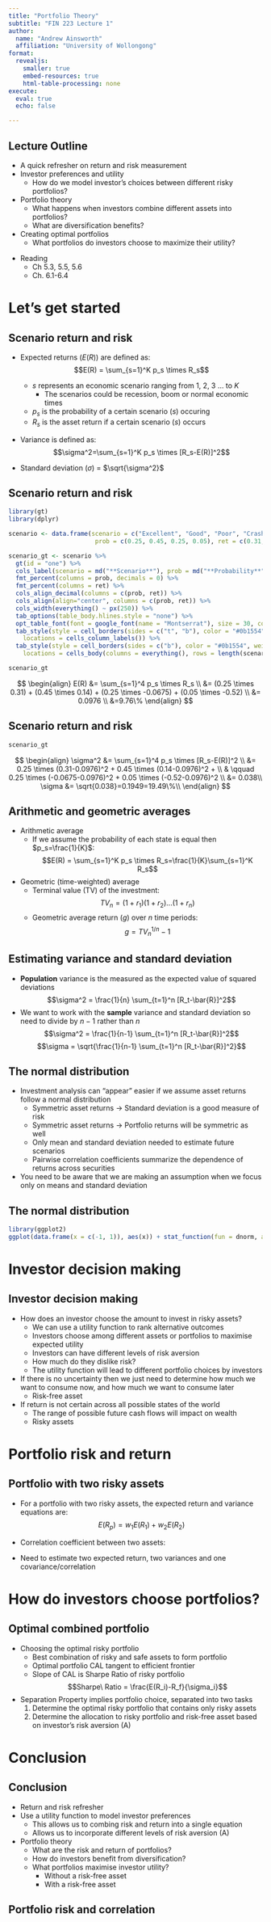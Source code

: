 ```yaml
---
title: "Portfolio Theory"
subtitle: "FIN 223 Lecture 1"
author: 
  name: "Andrew Ainsworth"
  affiliation: "University of Wollongong"
format: 
  revealjs:
    smaller: true
    embed-resources: true
    html-table-processing: none
execute: 
  eval: true
  echo: false

---
```


## Lecture Outline
:::{}
-   A quick refresher on return and risk measurement
-   Investor preferences and utility
    -   How do we model investor’s choices between different risky portfolios?
-   Portfolio theory
    -   What happens when investors combine different assets into portfolios?
    -   What are diversification benefits?
-   Creating optimal portfolios
    -   What portfolios do investors choose to maximize their utility?
:::

-   Reading
    - Ch 5.3, 5.5, 5.6
    - Ch. 6.1-6.4


# Let's get started {footer="false"}

## Scenario return and risk

- Expected returns $(E(R))$ are defined as:
$$E(R) = \sum_{s=1}^K p_s \times R_s$$
  - $s$ represents an  economic scenario ranging from 1, 2, 3 ... to $K$
    - The scenarios could be recession, boom or normal economic times
  - $p_s$ is the probability of a certain scenario ($s$) occuring
  - $R_s$ is the asset return if a certain scenario ($s$) occurs

- Variance is defined as:
$$\sigma^2=\sum_{s=1}^K p_s \times [R_s-E(R)]^2$$

- Standard deviation $(\sigma)$ = $\sqrt{\sigma^2}$

## Scenario return and risk

```r
library(gt)
library(dplyr)

scenario <- data.frame(scenario = c("Excellent", "Good", "Poor", "Crash"),
                        prob = c(0.25, 0.45, 0.25, 0.05), ret = c(0.31, 0.14, -0.0675, -0.52))

scenario_gt <- scenario %>%
  gt(id = "one") %>%
  cols_label(scenario = md("**Scenario**"), prob = md("**Probability**"), ret = md("**Return**")) %>%
  fmt_percent(columns = prob, decimals = 0) %>%
  fmt_percent(columns = ret) %>%
  cols_align_decimal(columns = c(prob, ret)) %>%
  cols_align(align="center", columns = c(prob, ret)) %>%
  cols_width(everything() ~ px(250)) %>%
  tab_options(table_body.hlines.style = "none") %>%
  opt_table_font(font = google_font(name = "Montserrat"), size = 30, color = "#0b1554") %>%
  tab_style(style = cell_borders(sides = c("t", "b"), color = "#0b1554", weight = px(2)),
    locations = cells_column_labels()) %>%
  tab_style(style = cell_borders(sides = c("b"), color = "#0b1554", weight = px(2)),
    locations = cells_body(columns = everything(), rows = length(scenario)))

scenario_gt
```

$$
\begin{align}
E(R) &= \sum_{s=1}^4 p_s \times R_s \\
&= (0.25 \times 0.31) + (0.45 \times 0.14) + (0.25 \times -0.0675) + (0.05 \times -0.52) \\
&= 0.0976 \\
&=9.76\%
\end{align}
$$

## Scenario return and risk

```r
scenario_gt
```

$$
\begin{align}
\sigma^2 &= \sum_{s=1}^4 p_s \times [R_s-E(R)]^2 \\
&= 0.25 \times (0.31-0.0976)^2 + 0.45 \times (0.14-0.0976)^2 + \\
  & \qquad 0.25 \times (-0.0675-0.0976)^2 + 0.05 \times (-0.52-0.0976)^2 \\
&= 0.038\\
\sigma &= \sqrt{0.038}=0.1949=19.49\%\\
\end{align}
$$

## Arithmetic and geometric averages

- Arithmetic average
  - If we assume the probability of each state is equal then $p_s=\frac{1}{K}$:
$$E(R) = \sum_{s=1}^K p_s \times R_s=\frac{1}{K}\sum_{s=1}^K R_s$$


- Geometric (time-weighted) average
  - Terminal value (TV) of the investment:
$$TV_n = (1+r_1)(1+r_2)...(1+r_n)$$
  - Geometric average return $(g)$ over $n$ time periods:
$$g=TV_n^{1/n} -1$$

## Estimating variance and standard deviation

- **Population** variance is the measured as the expected value of squared deviations
$$\sigma^2 = \frac{1}{n} \sum_{t=1}^n [R_t-\bar{R}]^2$$
- We want to work with the **sample** variance and standard deviation so need to divide by $n-1$ rather than $n$
  $$\sigma^2 = \frac{1}{n-1} \sum_{t=1}^n [R_t-\bar{R}]^2$$
  $$\sigma = \sqrt{\frac{1}{n-1} \sum_{t=1}^n [R_t-\bar{R}]^2}$$

## The normal distribution

- Investment analysis can “appear” easier if we assume asset returns follow a normal distribution
  - Symmetric asset returns $\rightarrow$ Standard deviation is a good measure of risk 
  - Symmetric asset returns $\rightarrow$ Portfolio returns will be symmetric as well
  - Only mean and standard deviation needed to estimate future scenarios
  - Pairwise correlation coefficients summarize the dependence of returns across securities

- You need to be aware that we are making an assumption when we focus only on means and standard deviation

## The normal distribution

<!--
Insert chart of normal dist using r and a plot of BHP returns histogram
-->
```r
library(ggplot2)
ggplot(data.frame(x = c(-1, 1)), aes(x)) + stat_function(fun = dnorm, args = list(mean = 0.08, sd = 0.25))
```

# Investor decision making

## Investor decision making

- How does an investor choose the amount to invest in risky assets?
  - We can use a utility function to rank alternative outcomes
  - Investors choose among different assets or portfolios to maximise expected utility
  - Investors can have different levels of risk aversion
  - How much do they dislike risk?
  - The utility function will lead to different portfolio choices by investors

- If there is no uncertainty then we just need to determine how much we want to consume now, and how much we want to consume later
  - Risk-free asset

- If return is not certain across all possible states of the world
  - The range of possible future cash flows will impact on wealth
  - Risky assets

# Portfolio risk and return

## Portfolio with two risky assets

- For a portfolio with two risky assets, the expected return and variance equations are:
$$E(R_p) = w_1 E(R_1) + w_2 E(R_2)$$
- Correlation coefficient between two assets:

- Need to estimate two expected return, two variances and one covariance/correlation


# How do investors choose portfolios?

## Optimal combined portfolio

- Choosing the optimal risky portfolio
  - Best combination of risky and safe assets to form portfolio
  - Optimal portfolio CAL tangent to efficient frontier 
  - Slope of CAL is Sharpe Ratio of risky portfolio
$$Sharpe\ Ratio = \frac{E(R_i)-R_f}{\sigma_i}$$
- Separation Property implies portfolio choice, separated into two tasks
  1. Determine the optimal risky portfolio that contains only risky assets
  1. Determine the allocation to risky portfolio and risk-free asset based on investor's risk aversion (A)

# Conclusion

## Conclusion

- Return and risk refresher
- Use a utility function to model investor preferences
  - This allows us to combing risk and return into a single equation 
  - Allows us to incorporate different levels of risk aversion (A)
- Portfolio theory
  - What are the risk and return of portfolios?
  - How do investors benefit from diversification?
  - What portfolios maximise investor utility?
    - Without a risk-free asset
    - With a risk-free asset

## Portfolio risk and correlation
